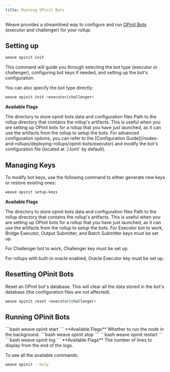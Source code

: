 ```yaml
---
title: Running OPinit Bots
---
```


Weave provides a streamlined way to configure and run [OPinit Bots](/nodes-and-rollups/deploying-rollups/opinit-bots/introduction) (executor and challenger) for your rollup.

## Setting up

```bash
weave opinit init
```

This command will guide you through selecting the bot type (executor or challenger), configuring bot keys if needed, and setting up the bot's configuration.

You can also specify the bot type directly:

```bash
weave opinit init <executor|challenger>
```

**Available Flags**

<ParamField path="--opinit-dir" type="string" default="~/.opinit">
  The directory to store opinit bots data and configuration files
</ParamField>
<ParamField path="--minitia-dir" type="string" default="~/.minitia">
  Path to the rollup directory that contains the rollup's artifacts. This is
  useful when you are setting up OPinit bots for a rollup that you have just
  launched, as it can use the artifacts from the rollup to setup the bots.
</ParamField>

<Note>
For advanced configuration options, you can refer to the [Configuration Guide](/nodes-and-rollups/deploying-rollups/opinit-bots/executor) and modify the bot's configuration file (located at `<opinit-dir>/<executor|challenger>.toml` by default).
</Note>

## Managing Keys

To modify bot keys, use the following command to either generate new keys or restore existing ones:
```bash
weave opinit setup-keys
```

**Available Flags**

<ParamField path="--opinit-dir" type="string" default="~/.opinit">
  The directory to store opinit bots data and configuration files
</ParamField>
<ParamField path="--minitia-dir" type="string" default="~/.minitia">
  Path to the rollup directory that contains the rollup's artifacts. This is
  useful when you are setting up OPinit bots for a rollup that you have just
  launched, as it can use the artifacts from the rollup to setup the bots.
</ParamField>

<Warning>
For Executor bot to work, Bridge Executor, Output Submitter, and Batch Submitter keys must be set up.

For Challenger bot to work, Challenger key must be set up.

For rollups with built-in oracle enabled, Oracle Executor key must be set up.
</Warning>

## Resetting OPinit Bots

Reset an OPinit bot's database. This will clear all the data stored in the bot's database (the configuration files are not affected).

```bash
weave opinit reset <executor|challenger>
```

## Running OPinit Bots

<Tabs>
  <Tab title="Start">
    ```bash
    weave opinit start <executor|challenger>
    ```
    **Available Flags**
    <ParamField path="--detach, -d" type="boolean" default="false">
      Whether to run the node in the background.
    </ParamField>
  </Tab>
  <Tab title="Stop">
    ```bash
    weave opinit stop <executor|challenger>
    ```
  </Tab>
  <Tab title="Restart">
    ```bash
    weave opinit restart <executor|challenger>
    ```
  </Tab>
  <Tab title="View logs">
    ```bash
    weave opinit log <executor|challenger>
    ```
    **Available Flags**
    <ParamField path="-n" type="number" default="100">
      The number of lines to display from the end of the logs.
    </ParamField>
  </Tab>
</Tabs>

To see all the available commands:
```bash
weave opinit --help
```
